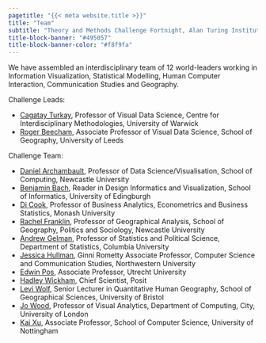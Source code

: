 ```yaml
---
pagetitle: "{{< meta website.title >}}"
title: "Team"
subtitle: "Theory and Methods Challenge Fortnight, Alan Turing Institute"
title-block-banner: "#495057"
title-block-banner-color: "#f8f9fa"
---
```



We have assembled an interdisciplinary team of 12 world-leaders working in Information Visualization, Statistical Modelling, Human Computer Interaction, Communication Studies and Geography.

Challenge Leads:

* [Cagatay Turkay](https://warwick.ac.uk/fac/cross_fac/cim/people/cagatay-turkay/), Professor of Visual Data Science, Centre for Interdisciplinary Methodologies, University of Warwick
* [Roger Beecham](https://www.roger-beecham.com/),  Associate Professor of Visual Data Science, School of Geography, University of Leeds

Challenge Team:

* [Daniel Archambault](https://www.ncl.ac.uk/computing/staff/profile/danielarchambault.html), Professor of Data Science/Visualisation, School of Computing, Newcastle University
* [Benjamin Bach](https://vishub.net/bach), Reader in Design Informatics and Visualization, School of Informatics, University of Edingburgh 
* [Di Cook](http://www.dicook.org/), Professor of Business Analytics, Econometrics and Business Statistics, Monash University
* [Rachel Franklin](https://www.rachelfranklin.org), Professor of Geographical Analysis, School of Geography, Politics and Sociology, Newcastle University
* [Andrew Gelman](http://www.stat.columbia.edu/~gelman/), Professor of Statistics and Political Science, Department of Statistics, Columbia University
* [Jessica Hullman](http://users.eecs.northwestern.edu/~jhullman/), Ginni Rometty Associate Professor, Computer Science and Communication Studies, Northwestern University
* [Edwin Pos](https://www.uu.nl/staff/ETPos), Associate Professor, Utrecht University
* [Hadley Wickham](https://hadley.nz/), Chief Scientist, Posit
* [Levi Wolf](https://www.ljwolf.org/), Senior Lecturer in Quantitative Human Geography,  School of Geographical Sciences, University of Bristol
* [Jo Wood](https://www.city.ac.uk/about/people/academics/joseph-wood), Professor of Visual Analytics, Department of Computing, City, University of London
* [Kai Xu](https://kaixu.me), Associate Professor, School of Computer Science, University of Nottingham 





